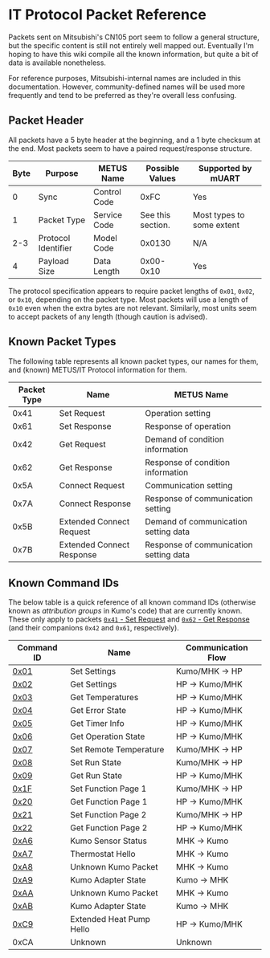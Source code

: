 
# IT Protocol Packet Reference

Packets sent on Mitsubishi's CN105 port seem to follow a general structure, but the specific content is still not 
entirely well mapped out.  Eventually I'm hoping to have this wiki compile all the known information, but quite a bit 
of data is available nonetheless.

For reference purposes, Mitsubishi-internal names are included in this documentation. However, community-defined names
will be used more frequently and tend to be preferred as they're overall less confusing.

## Packet Header

All packets have a 5 byte header at the beginning, and a 1 byte checksum at the end.  Most packets seem to have a paired
request/response structure.

| Byte | Purpose             | METUS Name   | Possible Values   | Supported by mUART        |
|------|---------------------|--------------|-------------------|---------------------------|
| 0    | Sync                | Control Code | 0xFC              | Yes                       |
| 1    | Packet Type         | Service Code | See this section. | Most types to some extent |
| 2-3  | Protocol Identifier | Model Code   | 0x0130            | N/A                       |
| 4    | Payload Size        | Data Length  | 0x00-0x10         | Yes                       |

The protocol specification appears to require packet lengths of `0x01`, `0x02`, or `0x10`, depending on the packet type.
Most packets will use a length of `0x10` even when the extra bytes are not relevant. Similarly, most units seem to 
accept packets of any length (though caution is advised).

## Known Packet Types

The following table represents all known packet types, our names for them, and (known) METUS/IT Protocol information for 
them.

| Packet Type | Name                      | METUS Name                             |
|-------------|---------------------------|----------------------------------------|
| 0x41        | Set Request               | Operation setting                      |
| 0x61        | Set Response              | Response of operation                  |
| 0x42        | Get Request               | Demand of condition information        |
| 0x62        | Get Response              | Response of condition information      |
| 0x5A        | Connect Request           | Communication setting                  |
| 0x7A        | Connect Response          | Response of communication setting      |
| 0x5B        | Extended Connect Request  | Demand of communication setting data   |
| 0x7B        | Extended Connect Response | Response of communication setting data |

## Known Command IDs

The below table is a quick reference of all known command IDs (otherwise known as *attribution groups* in Kumo's code) 
that are currently known. These only apply to packets [`0x41` - Set Request][set-request] and 
[`0x62` - Get Response][get-response] (and their companions `0x42` and `0x61`, respectively). 

| Command ID       | Name                     | Communication Flow |
|------------------|--------------------------|--------------------|
| [0x01][ag-01]    | Set Settings             | Kumo/MHK -> HP     |
| [0x02][ag-02]    | Get Settings             | HP -> Kumo/MHK     |
| [0x03][ag-03]    | Get Temperatures         | HP -> Kumo/MHK     |
| [0x04][ag-04]    | Get Error State          | HP -> Kumo/MHK     |
| [0x05][ag-05]    | Get Timer Info           | HP -> Kumo/MHK     |
| [0x06][ag-06]    | Get Operation State      | HP -> Kumo/MHK     |
| [0x07][ag-07]    | Set Remote Temperature   | Kumo/MHK -> HP     |
| [0x08][ag-08]    | Set Run State            | Kumo/MHK -> HP     |
| [0x09][ag-09]    | Get Run State            | HP -> Kumo/MHK     |
| [0x1F][ag-1F-21] | Set Function Page 1      | Kumo/MHK -> HP     |
| [0x20][ag-20-22] | Get Function Page 1      | HP -> Kumo/MHK     |
| [0x21][ag-1F-21] | Set Function Page 2      | Kumo/MHK -> HP     |
| [0x22][ag-20-22] | Get Function Page 2      | HP -> Kumo/MHK     |
| [0xA6][ag-A6]    | Kumo Sensor Status       | MHK -> Kumo        |
| [0xA7][ag-A7]    | Thermostat Hello         | MHK -> Kumo        |
| [0xA8][ag-A8]    | Unknown Kumo Packet      | MHK -> Kumo        |
| [0xA9][ag-A9]    | Kumo Adapter State       | Kumo -> MHK        |
| [0xAA][ag-AA]    | Unknown Kumo Packet      | MHK -> Kumo        |
| [0xAB][ag-AB]    | Kumo Adapter State       | Kumo -> MHK        |
| [0xC9][ag-C9]    | Extended Heat Pump Hello | HP -> Kumo/MHK     |
| 0xCA             | Unknown                  | Unknown            |

[set-request]: 0x41-set-request/index.mdx
[get-response]: 0x62-get-response/index.mdx
[ag-01]: 0x41-set-request/0x01-set-settings.md
[ag-02]: 0x62-get-response/0x02-get-settings.md
[ag-03]: 0x62-get-response/0x03-get-temperatures.md
[ag-04]: 0x62-get-response/0x04-get-error-state.md
[ag-05]: 0x62-get-response/0x05-get-timer-info.md
[ag-06]: 0x62-get-response/0x06-get-operation-state.md
[ag-07]: 0x41-set-request/0x07-set-remote-temperature.md
[ag-08]: 0x41-set-request/0x08-set-run-state.md
[ag-09]: 0x62-get-response/0x09-get-run-state.md
[ag-1F-21]: 0x41-set-request/0x1F-0x21-set-functions.md
[ag-20-22]: 0x62-get-response/0x20-0x22-get-functions.md
[ag-A6]: 0x41-set-request/0xA6-kumo-sensor-status.md
[ag-A7]: 0x41-set-request/0xA7-thermostat-hello.md
[ag-A8]: 0x41-set-request/0xA8-unknown-kumo-packet.md
[ag-A9]: 0x62-get-response/0xA9-kumo-adapter-state.md
[ag-AA]: 0x41-set-request/0xAA-unknown-kumo-packet.md
[ag-AB]: 0x62-get-response/0xAB-unknown-kumo-packet.md
[ag-C9]: 0x7B-extended-connect-response.md
